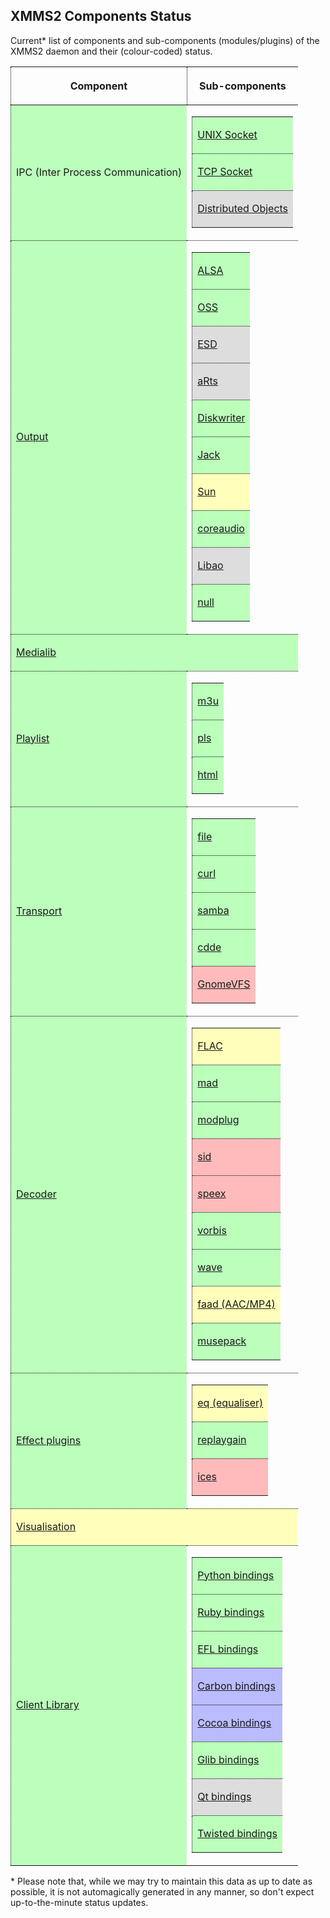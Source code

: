 == XMMS2 Components Status ==

Current* list of components and sub-components (modules/plugins) of the XMMS2 daemon and their (colour-coded) status.

{| style="border: 1px dotted #000"
! style="border-bottom: 1px dotted #000; border-left: 1px dotted #000" | Component !! style="border-bottom: 1px dotted #000; border-left: 1px dotted #000" | Sub-components
|-
| style="border-bottom: 1px dotted #000; border-left: 1px dotted #000; background-color: #bfb" | IPC (Inter Process Communication)
| style="border-bottom: 1px dotted #000" |
{|
| style="border-bottom: 1px dotted #000; border-left: 1px dotted #000; background-color: #bfb" | [[Component:UNIX Socket | UNIX Socket]]
|-
| style="border-bottom: 1px dotted #000; border-left: 1px dotted #000; background-color: #bfb" | [[Component:TCP Socket | TCP Socket]]
|-
| style="border-bottom: 1px dotted #000; border-left: 1px dotted #000; background-color: #ddd" | [[Component:Distributed Objects | Distributed Objects]]
|}
|-
| style="border-bottom: 1px dotted #000; border-left: 1px dotted #000; background-color: #bfb" | [[Component:Output | Output]]
| style="border-bottom: 1px dotted #000" |
{|
| style="border-bottom: 1px dotted #000; border-left: 1px dotted #000; background-color: #bfb" | [[Component:ALSA | ALSA]]
|-

| style="border-bottom: 1px dotted #000; border-left: 1px dotted #000; background-color: #bfb" | [[Component:OSS | OSS]]
|-

| style="border-bottom: 1px dotted #000; border-left: 1px dotted #000; background-color: #ddd" | [[Component:ESD | ESD]]
|-

| style="border-bottom: 1px dotted #000; border-left: 1px dotted #000; background-color: #ddd" | [[Component:aRts | aRts]]
|-

| style="border-bottom: 1px dotted #000; border-left: 1px dotted #000; background-color: #bfb" | [[Component:Diskwriter | Diskwriter]]
|-
| style="border-bottom: 1px dotted #000; border-left: 1px dotted #000; background-color: #bfb" | [[Component:Jack | Jack]]
|-
| style="border-bottom: 1px dotted #000; border-left: 1px dotted #000; background-color: #ffb" | [[Component:Sun | Sun]]
|-
| style="border-bottom: 1px dotted #000; border-left: 1px dotted #000; background-color: #bfb" | [[Component:coreaudio | coreaudio]]
|-
| style="border-bottom: 1px dotted #000; border-left: 1px dotted #000; background-color: #ddd" | [[Component:Libao | Libao]]
|-
| style="border-bottom: 1px dotted #000; border-left: 1px dotted #000; background-color: #bfb" | [[Component:null | null]]
|}
|-
| colspan="2" style="border-bottom: 1px dotted #000; border-left: 1px dotted #000; background-color: #bfb" | [[Component:Medialib | Medialib]]
|-
| style="border-bottom: 1px dotted #000; border-left: 1px dotted #000; background-color: #bfb" | [[Component:Playlist | Playlist]]
| style="border-bottom: 1px dotted #000" |
{|
| style="border-bottom: 1px dotted #000; border-left: 1px dotted #000; background-color: #bfb" | [[Component:m3u | m3u]]
|-
| style="border-bottom: 1px dotted #000; border-left: 1px dotted #000; background-color: #bfb" | [[Component:pls | pls]]
|-
| style="border-bottom: 1px dotted #000; border-left: 1px dotted #000; background-color: #bfb" | [[Component:html | html]]
|}
|-
| style="border-bottom: 1px dotted #000; border-left: 1px dotted #000; background-color: #bfb" | [[Component:Transport | Transport]]
| style="border-bottom: 1px dotted #000" |
{|
| style="border-bottom: 1px dotted #000; border-left: 1px dotted #000; background-color: #bfb" | [[Component:file | file]]
|-
| style="border-bottom: 1px dotted #000; border-left: 1px dotted #000; background-color: #bfb" | [[Component:curl | curl]]
| style="border-bottom: 1px dotted #000" |
{|
| style="border-bottom: 1px dotted #000; border-left: 1px dotted #000; background-color: #bfb" | [[Component:HTTP | HTTP]]
|-
| style="border-bottom: 1px dotted #000; border-left: 1px dotted #000; background-color: #fbb" | [[Component:FTP | FTP]]
|}
|-
| style="border-bottom: 1px dotted #000; border-left: 1px dotted #000; background-color: #bfb" | [[Component:samba | samba]]
|-
| style="border-bottom: 1px dotted #000; border-left: 1px dotted #000; background-color: #bfb" | [[Component:cdde | cdde]]
|-
| style="border-bottom: 1px dotted #000; border-left: 1px dotted #000; background-color: #fbb" | [[Component:GnomeVFS | GnomeVFS]]
|}
|-
| style="border-bottom: 1px dotted #000; border-left: 1px dotted #000; background-color: #bfb" | [[Component:Decoder | Decoder]]
| style="border-bottom: 1px dotted #000" |
{|
| style="border-bottom: 1px dotted #000; border-left: 1px dotted #000; background-color: #ffb" | [[Component:FLAC | FLAC]]
|-
| style="border-bottom: 1px dotted #000; border-left: 1px dotted #000; background-color: #bfb" | [[Component:mad | mad]]
|-
| style="border-bottom: 1px dotted #000; border-left: 1px dotted #000; background-color: #bfb" | [[Component:modplug | modplug]]
|-
| style="border-bottom: 1px dotted #000; border-left: 1px dotted #000; background-color: #fbb" | [[Component:sid | sid]]
|-
| style="border-bottom: 1px dotted #000; border-left: 1px dotted #000; background-color: #fbb" | [[Component:speex | speex]]
|-
| style="border-bottom: 1px dotted #000; border-left: 1px dotted #000; background-color: #bfb" | [[Component:vorbis | vorbis]]
|-
| style="border-bottom: 1px dotted #000; border-left: 1px dotted #000; background-color: #bfb" | [[Component:wave | wave]]
|-
| style="border-bottom: 1px dotted #000; border-left: 1px dotted #000; background-color: #ffb" | [[Component:faad | faad (AAC/MP4)]]
|-
| style="border-bottom: 1px dotted #000; border-left: 1px dotted #000; background-color: #bfb" | [[Component:musepack | musepack]]
|}
|-
| style="border-bottom: 1px dotted #000; border-left: 1px dotted #000; background-color: #bfb" | [[Component:Effects | Effect plugins]]
| style="border-bottom: 1px dotted #000" |
{|
| style="border-bottom: 1px dotted #000; border-left: 1px dotted #000; background-color: #ffb" | [[Component:equaliser | eq (equaliser)]]
|-
| style="border-bottom: 1px dotted #000; border-left: 1px dotted #000; background-color: #bfb" | [[Component:replaygain | replaygain]]
|-
| style="border-bottom: 1px dotted #000; border-left: 1px dotted #000; background-color: #fbb" | [[Component:ices | ices]]
|}
|-
| colspan="2" style="border-bottom: 1px dotted #000; border-left: 1px dotted #000; background-color: #ffb" | [[Component:Visualisation | Visualisation]]
|-
| style="border-bottom: 1px dotted #000; border-left: 1px dotted #000; background-color: #bfb" | [[Component:Client Library | Client Library]]
| style="border-bottom: 1px dotted #000" |
{|
| style="border-bottom: 1px dotted #000; border-left: 1px dotted #000; background-color: #bfb" | [[Component:Python bindings | Python bindings]]
|-
| style="border-bottom: 1px dotted #000; border-left: 1px dotted #000; background-color: #bfb" | [[Component:Ruby bindings | Ruby bindings]]
|-
| style="border-bottom: 1px dotted #000; border-left: 1px dotted #000; background-color: #bfb" | [[Component:EFL bindings | EFL bindings]]
|-
| style="border-bottom: 1px dotted #000; border-left: 1px dotted #000; background-color: #bbf" | [[Component:Carbon bindings | Carbon bindings]]
|-
| style="border-bottom: 1px dotted #000; border-left: 1px dotted #000; background-color: #bbf" | [[Component:Cocoa bindings | Cocoa bindings]]
|-
| style="border-bottom: 1px dotted #000; border-left: 1px dotted #000; background-color: #bfb" | [[Component:Glib bindings | Glib bindings]]
|-
| style="border-bottom: 1px dotted #000; border-left: 1px dotted #000; background-color: #ddd" | [[Component:Qt bindings | Qt bindings]]
|-
| style="border-bottom: 1px dotted #000; border-left: 1px dotted #000; background-color: #bfb" | [[Component:Twisted bindings | Twisted bindings]]
|}
|}

<nowiki>*</nowiki> Please note that, while we may try to maintain this data as up to date as possible, it is not automagically generated in any manner, so don't expect up-to-the-minute status updates.

{{ed|ComponentStatus|component status}}